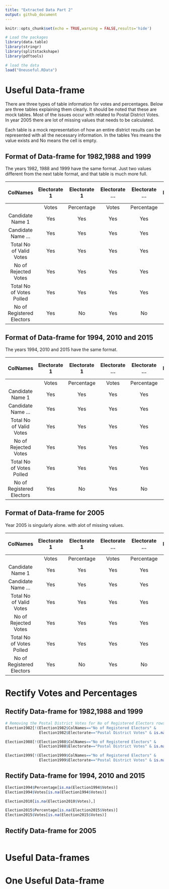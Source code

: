 ```yaml
---
title: "Extracted Data Part 2"
output: github_document
---
```


```r
knitr::opts_chunk$set(echo = TRUE,warning = FALSE,results='hide')

# Load the packages
library(data.table)
library(stringr)
library(splitstackshape)
library(pdftools)

# load the data
load("Oneuseful.RData")
```

# Useful Data-frame

There are three types of table information for votes and percentages. Below are three tables
explaining them clearly. It should be noted that these are mock tables. Most of the issues 
occur with related to Postal District Votes. In year 2005 there are lot of missing values
that needs to be calculated. 

Each table is a mock representation of how an entire district results can be represented 
with all the necessary information. In the tables Yes means the value exists and No means
the cell is empty.

## Format of Data-frame for 1982,1988 and 1999

The years 1982, 1988 and 1999 have the same format. Just two values different from 
the next table format, and that table is much more full. 

|          ColNames         | Electorate 1 | Electorate 1 | Electorate ... | Electorate ... | Postal District  Votes | Postal District  Votes | Final District  Results | Final District  Results |
|:-------------------------:|:------------:|:------------:|:--------------:|:--------------:|:----------------------:|:----------------------:|:-----------------------:|:-----------------------:|
|                           |     Votes    |  Percentage  |      Votes     |   Percentage   |          Votes         |       Percentage       |          Votes          |        Percentage       |
|      Candidate Name 1     |       Yes    |     Yes      |     Yes        |     Yes        |       Yes              |         Yes            |           Yes           |         Yes             |
|     Candidate Name ...    |       Yes    |     Yes      |     Yes        |     Yes        |       Yes              |         Yes            |           Yes           |         Yes             |
|  Total No of Valid Votes  |       Yes    |     Yes      |     Yes        |     Yes        |       Yes              |         Yes            |           Yes           |         Yes             |
|   No of  Rejected Votes   |       Yes    |     Yes      |     Yes        |     Yes        |       Yes              |         Yes            |           Yes           |         Yes             |
|  Total No of Votes Polled |       Yes    |     Yes      |     Yes        |     Yes        |       Yes              |         No             |           Yes           |         Yes             |
| No of Registered Electors |       Yes    |     No       |     Yes        |     No         |       No               |         No             |           Yes           |         No              |

## Format of Data-frame for 1994, 2010 and 2015

The years 1994, 2010 and 2015 have the same format.

|          ColNames         | Electorate 1 | Electorate 1 | Electorate ... | Electorate ... | Postal District  Votes | Postal District  Votes | Final District  Results | Final District  Results |
|:-------------------------:|:------------:|:------------:|:--------------:|:--------------:|:----------------------:|:----------------------:|:-----------------------:|:-----------------------:|
|                           |     Votes    |  Percentage  |      Votes     |   Percentage   |          Votes         |       Percentage       |          Votes          |        Percentage       |
|      Candidate Name 1     |       Yes    |     Yes      |     Yes        |     Yes        |       Yes              |         Yes            |           Yes           |         Yes             |
|     Candidate Name ...    |       Yes    |     Yes      |     Yes        |     Yes        |       Yes              |         Yes            |           Yes           |         Yes             |
|  Total No of Valid Votes  |       Yes    |     Yes      |     Yes        |     Yes        |       Yes              |         Yes            |           Yes           |         Yes             |
|   No of  Rejected Votes   |       Yes    |     Yes      |     Yes        |     Yes        |       Yes              |         Yes            |           Yes           |         Yes             |
|  Total No of Votes Polled |       Yes    |     Yes      |     Yes        |     Yes        |       Yes              |         Yes            |           Yes           |         Yes             |
| No of Registered Electors |       Yes    |     No       |     Yes        |     No         |       Yes              |         No             |           Yes           |         No              |

## Format of Data-frame for 2005

Year 2005 is singularly alone. with alot of missing values.

|          ColNames         | Electorate 1 | Electorate 1 | Electorate ... | Electorate ... | Postal District  Votes | Postal District  Votes | Final District  Results | Final District  Results |
|:-------------------------:|:------------:|:------------:|:--------------:|:--------------:|:----------------------:|:----------------------:|:-----------------------:|:-----------------------:|
|                           |     Votes    |  Percentage  |      Votes     |   Percentage   |          Votes         |       Percentage       |          Votes          |        Percentage       |
|      Candidate Name 1     |       Yes    |     Yes      |     Yes        |     Yes        |       Yes              |         No             |           Yes           |         No              |
|     Candidate Name ...    |       Yes    |     Yes      |     Yes        |     Yes        |       Yes              |         No             |           Yes           |         No              |
|  Total No of Valid Votes  |       Yes    |     Yes      |     Yes        |     Yes        |       Yes              |         No             |           Yes           |         No              |
|   No of  Rejected Votes   |       Yes    |     Yes      |     Yes        |     Yes        |       Yes              |         No             |           Yes           |         No              |
|  Total No of Votes Polled |       Yes    |     Yes      |     Yes        |     Yes        |       Yes              |         No             |           Yes           |         No              |
| No of Registered Electors |       Yes    |     No       |     Yes        |     No         |       No               |         No             |           Yes           |         No              |

# Rectify Votes and Percentages 

## Rectify Data-frame for 1982,1988 and 1999

```r
# Removing the Postal District Votes for No of Registered Electors rows
Election1982[!(Election1982$ColNames=="No of Registered Electors" & 
               Election1982$Electorate=="Postal District Votes" & is.na(Election1982$Votes)),]

Election1988[!(Election1988$ColNames=="No of Registered Electors" & 
               Election1988$Electorate=="Postal District Votes" & is.na(Election1988$Votes)),]

Election1999[!(Election1999$ColNames=="No of Registered Electors" & 
               Election1999$Electorate=="Postal District Votes" & is.na(Election1999$Votes)),]
```

## Rectify Data-frame for 1994, 2010 and 2015

```r
Election1994$Percentage[is.na(Election1994$Votes)]
Election1994$Votes[is.na(Election1994$Votes)]

Election2010[is.na(Election2010$Votes),]

Election2015$Percentage[is.na(Election2015$Votes)]
Election2015$Votes[is.na(Election2015$Votes)]
```


## Rectify Data-frame for 2005

```r

```


# Useful Data-frames



# One Useful Data-frame

